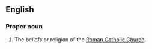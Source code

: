 ==English==

===Proper noun===
{{en-proper-noun}}
{{wikipedia}}

#The beliefs or religion of the [[Roman Catholic Church]].
